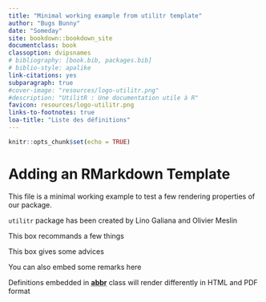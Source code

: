 ```yaml
---
title: "Minimal working example from utilitr template"
author: "Bugs Bunny"
date: "Someday"
site: bookdown::bookdown_site
documentclass: book
classoption: dvipsnames
# bibliography: [book.bib, packages.bib]
# biblio-style: apalike
link-citations: yes
subparagraph: true
#cover-image: "resources/logo-utilitr.png"
#description: "UtilitR : Une documentation utile à R"
favicon: resources/logo-utilitr.png
links-to-footnotes: true
loa-title: "Liste des définitions"
---
```


```r
knitr::opts_chunk$set(echo = TRUE)
```



# Adding an RMarkdown Template

This file is a minimal working example to test a few rendering properties
of our package.

::: auteurs
`utilitr` package has been created by Lino Galiana and Olivier Meslin
:::

::: recommandation
This box recommands a few things
:::

::: conseil
This box gives some advices
:::

::: remarque
You can also embed some remarks here
:::

Definitions embedded in
<abbr title="A CSS class for definitions"><b>abbr</b></abbr>
class will render differently in HTML and PDF format
